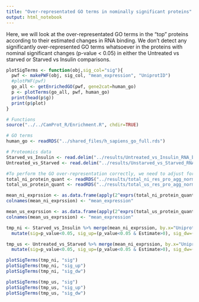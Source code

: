 ```yaml
---
title: "Over-representated GO terms in nominally significant proteins"
output: html_notebook
---
```


Here, we will look at the over-representated GO terms in the "top" proteins according to their estimated changes in RNA binding. We don't detect any significantly over-represented GO terms whatsoever in the proteins with nominal significant changes (p-value < 0.05) in either the Untreated vs starved or Starved vs Insulin comparisons.

```r

plotSigTerms <- function(obj,sig_col="sig"){
  pwf <- makePWF(obj, sig_col, "mean_expression", "UniprotID")
  #plotPWF(pwf)
  go_all <- getEnrichedGO(pwf, gene2cat=human_go)
  p <- plotTerms(go_all, pwf, human_go)
  print(head(p$g))
  print(p$plot)
}

```


```r

# Functions
source("../../CamProt_R/Enrichment.R", chdir=TRUE)

# GO terms
human_go <- readRDS("../shared_files/h_sapiens_go_full.rds")

# Proteomics data
Starved_vs_Insulin <- read.delim("../results/Untreated_vs_Insulin_RNA_binding_changes.tsv")
Untreated_vs_Starved <- read.delim("../results/Unstarved_vs_Starved_RNA_binding_changes.tsv")

#To perform the GO over-representation correctly, we need to adjust for the abundance of the proteins in the cell lysate.
total_ni_protein_quant <- readRDS("../results/total_ni_res_pro_agg_norm")
total_us_protein_quant <- readRDS("../results/total_us_res_pro_agg_norm")

mean_ni_exprssion <- as.data.frame(apply(2^exprs(total_ni_protein_quant), 1, mean))
colnames(mean_ni_exprssion) <- "mean_expression"

mean_us_exprssion <- as.data.frame(apply(2^exprs(total_us_protein_quant), 1, mean))
colnames(mean_us_exprssion) <- "mean_expression"
```

```r

tmp_ni <- Starved_vs_Insulin %>% merge(mean_ni_exprssion, by.x="UniprotID", by.y="row.names") %>%
  mutate(sig=p_value<0.05, sig_up=(p_value<0.05 & Estimate>0), sig_dw=(p_value<0.05 & Estimate<0)) %>% arrange(BH)

tmp_us <- Untreated_vs_Starved %>% merge(mean_ni_exprssion, by.x="UniprotID", by.y="row.names") %>%
  mutate(sig=p_value<0.05, sig_up=(p_value<0.05 & Estimate>0), sig_dw=(p_value<0.05 & Estimate<0)) %>% arrange(BH)
```


```r

plotSigTerms(tmp_ni, "sig")
plotSigTerms(tmp_ni, "sig_up")
plotSigTerms(tmp_ni, "sig_dw")

plotSigTerms(tmp_us, "sig")
plotSigTerms(tmp_us, "sig_up")
plotSigTerms(tmp_us, "sig_dw")

```


